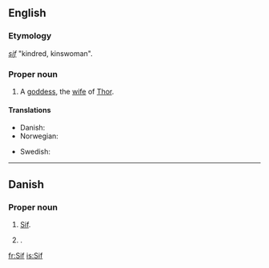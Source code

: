 ==English==

===Etymology===
{{ON.}} ''[[sif]]'' "kindred, kinswoman".

===Proper noun===
{{en-proper noun}}

# {{norse mythology}} A [[goddess]], the [[wife]] of  [[Thor]].

====Translations====
{{trans-top|wife of Thor}}
* Danish: {{t-|da|Sif}}
* Norwegian: {{t-|no|Siv}}
{{trans-mid}}
* Swedish: {{t-|sv|Siv}}
{{trans-bottom}}

----

==Danish==

===Proper noun===
{{infl|da|proper noun}}

# {{norse mythology|lang=da}} [[#English|Sif]].
# {{given name|female|lang=da}}.

[[fr:Sif]]
[[is:Sif]]